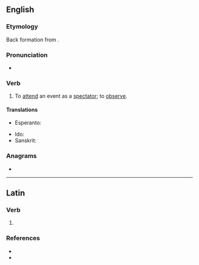 ==English==

===Etymology===
{{root|en|ine-pro|*speḱ-}}
Back formation from {{m|en|spectator}}.

===Pronunciation===
* {{IPA|en|/spɛkˈteɪt/}}
{{rfap|en}}

===Verb===
{{en-verb}}

# {{lb|en|ambitransitive}} To [[attend]] an event as a [[spectator]]; to [[observe]].

====Translations====
{{trans-top|attend an event as a spectator}}
* Esperanto: {{t+|eo|spekti}}
{{trans-mid}}
* Ido: {{t+|io|spektar}}
* Sanskrit: {{t+|sa|पश्यति}}
{{trans-bottom}}

===Anagrams===
* {{anagrams|en|a=aceepstt|pectates}}

----

==Latin==

===Verb===
{{la-verb-form|spectāte}}

# {{inflection of|la|spectō||2|p|pres|actv|impr}}

===References===
* {{R:L&S}}
* {{R:Gaffiot}}